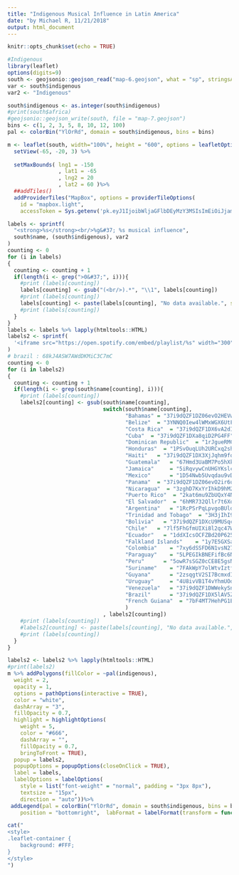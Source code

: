 ```yaml
---
title: "Indigenous Musical Influence in Latin America"
date: "by Michael R, 11/21/2018"
output: html_document
---
```


```r
knitr::opts_chunk$set(echo = TRUE)
```

```r
#Indigenous
library(leaflet)
options(digits=9)
south <- geojsonio::geojson_read("map-6.geojson", what = "sp", stringsAsFactors = FALSE)
var <- south$indigenous
var2 <- "Indigenous"

south$indigenous <- as.integer(south$indigenous)
#print(south$africa)
#geojsonio::geojson_write(south, file = "map-7.geojson")
bins <- c(1, 2, 3, 5, 8, 10, 12, 100)
pal <- colorBin("YlOrRd", domain = south$indigenous, bins = bins)

m <- leaflet(south, width="100%", height = "600", options = leafletOptions(minZoom = 2, maxZoom = 5)) %>%
  setView(-65, -20, 3) %>%
  
  setMaxBounds( lng1 = -150
                , lat1 = -65
                , lng2 = 20
                , lat2 = 60 )%>%
  ##addTiles()
  addProviderTiles("MapBox", options = providerTileOptions(
    id = "mapbox.light",
    accessToken = Sys.getenv('pk.eyJ1IjoibWljaGFlbDEyMzY3MSIsImEiOiJjam56MjBlZXAwNDQyM2ttenVybW44cWFiIn0.l4JYw43bI6Ss1NJlJ-8Kdw')))

labels <- sprintf(
  "<strong>%s</strong><br/>%g&#37; %s musical influence",
  south$name, (south$indigenous), var2
)
counting <- 0
for (i in labels)
{
  counting <- counting + 1
  if(length(i <- grep(">0&#37;", i))){
    #print (labels[counting])
    labels[counting] <- gsub("(<br/>).*", "\\1", labels[counting])
    #print (labels[counting])
    labels[counting] <- paste(labels[counting], "No data available.", sep = "")
    #print (labels[counting])
  }
}
labels <- labels %>% lapply(htmltools::HTML)
labels2 <- sprintf(
  '<iframe src="https://open.spotify.com/embed/playlist/%s" width="300" height="240" frameborder="0" allowtransparency="true" allow="encrypted-media"></iframe>', south$name
)
# brazil : 68kJ4ASW7AWdDKMiC3C7mC
counting <- 0
for (i in labels2)
{
  counting <- counting + 1
  if(length(i <- grep(south$name[counting], i))){
    #print (labels[counting])
    labels2[counting] <- gsub(south$name[counting],
                              switch(south$name[counting],
                                     "Bahamas" = "37i9dQZF1DZ06evO2HEVwI",             
                                     "Belize"  = "3YNNQ0Iew4lWMxWGX6UtFj",              
                                     "Costa Rica"  = "37i9dQZF1DX6vA2dIuojVg",          
                                     "Cuba"  = "37i9dQZF1DXa8qiD2PG4FF",                
                                     "Dominican Republic"  = "1rJgueRMCIN6a501E6ydpJ",
                                     "Honduras"  = "1PSvOuqLUh2URCxq2shiNB",           
                                     "Haiti"   = "37i9dQZF1DX3XjJqhm9fqD",             
                                     "Guatemala"   = "67Hmd3UaBM7Po5hXkl1JoS",         
                                     "Jamaica"     = "5iRqvywCnUHGYKslcohxj4",         
                                     "Mexico"      = "1D54Nwb5Uvqdau9vDzsVco",        
                                     "Panama"  = "37i9dQZF1DZ06evO2ir6uw",
                                     "Nicaragua"  = "3zghD7KxYrIhkD9hM2o6zY",
                                     "Puerto Rico"  = "2kat6mu9ZbUQxY4N1knxKJ",
                                     "El Salvador"  = "6hMR732Qllr7t6Xo7x5J5D",
                                     "Argentina"   = "1RcPSrPqLpvgoBUldrLJAp",        
                                     "Trinidad and Tobago"  = "3H3jIhI9iY1RpAKvd1F11q",
                                     "Bolivia"   = "37i9dQZF1DXcU9MUSqc5Ok",           
                                     "Chile"   = "7lf5FhGfmUIXi8l2qc47WB",             
                                     "Ecuador"   = "1ddXIcsOCFZBd20P625L7o",           
                                     "Falkland Islands"    = "1y7E5GXSac77FzesM2ASjx",
                                     "Colombia"    = "7xy6dSSFD6N1vsN2774RvJ",         
                                     "Paraguay"    = "5LPEGIkBNEFifBc6NZhkXv",         
                                     "Peru"      = "5owR7sSGZ0cCE8E5gsNW8x",           
                                     "Suriname"    = "7FAkWpY7olWtvIztfBpTz2",         
                                     "Guyana"      = "2zsqgtV2SI7BcmxdI9R5IT",        
                                     "Uruguay"     = "4U8ivVB1T4vYhmUOduvrXW",         
                                     "Venezuela"   = "37i9dQZF1DWWekySnB4xpt",         
                                     "Brazil"      = "37i9dQZF1DX5lAV5ZGu9ik",         
                                     "French Guiana"  = "7bF4MT7HehPG1EfrRQykCT"
                                     )
                              , labels2[counting])
    #print (labels[counting])
    #labels2[counting] <- paste(labels[counting], "No data available.", sep = "")
    #print (labels[counting])
  }
}

labels2 <- labels2 %>% lapply(htmltools::HTML)
#print(labels2)
m %>% addPolygons(fillColor = ~pal(indigenous),
  weight = 2,
  opacity = 1,
  options = pathOptions(interactive = TRUE),
  color = "white",
  dashArray = "3",
  fillOpacity = 0.7,
  highlight = highlightOptions(
    weight = 5,
    color = "#666",
    dashArray = "",
    fillOpacity = 0.7,
    bringToFront = TRUE),
  popup = labels2,
  popupOptions = popupOptions(closeOnClick = TRUE),
  label = labels,
  labelOptions = labelOptions(
    style = list("font-weight" = "normal", padding = "3px 8px"),
    textsize = "15px",
    direction = "auto"))%>%
 addLegend(pal = colorBin("YlOrRd", domain = south$indigenous, bins = bins, reverse = TRUE), values = ~indigenous, opacity = 0.7, title = "Percentage Indigenous<br>Musical Influence",
    position = "bottomright",  labFormat = labelFormat(transform = function(x) sort(x, decreasing = TRUE)))
```
```r
cat("
<style>
.leaflet-container {
    background: #FFF;
}
</style>
")
```